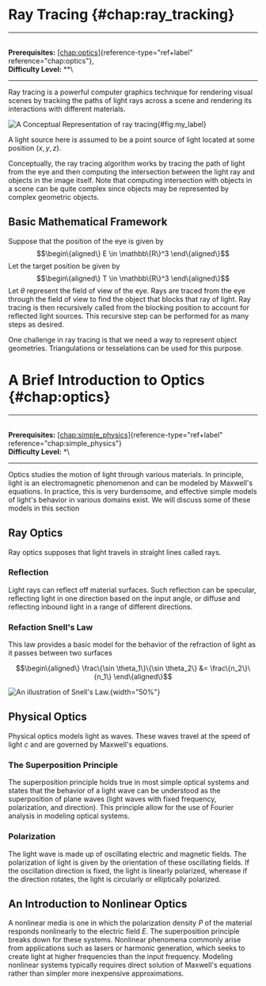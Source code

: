 # Ray Tracing \{#chap:ray_tracking\}

------------------------------------------------------------------------

\
**Prerequisites:**
[\[chap:optics\]](#chap:optics)\{reference-type="ref+label"
reference="chap:optics"\},\
**Difficulty Level:** \*\*\

------------------------------------------------------------------------

Ray tracing is a powerful computer graphics technique for rendering
visual scenes by tracking the paths of light rays across a scene and
rendering its interactions with different materials.

![A Conceptual Representation of ray tracing
](figures/part2b/ray_tracing/ray_tracing_diagram.png)\{#fig:my_label\}

A light source here is assumed to be a point source of light located at
some position $(x, y, z)$.

Conceptually, the ray tracing algorithm works by tracing the path of
light from the eye and then computing the intersection between the light
ray and objects in the image itself. Note that computing intersection
with objects in a scene can be quite complex since objects may be
represented by complex geometric objects.

## Basic Mathematical Framework

Suppose that the position of the eye is given by $$\begin\{aligned\}
E \in \mathbb\{R\}^3
\end\{aligned\}$$ Let the target position be given by $$\begin\{aligned\}
T \in \mathbb\{R\}^3
\end\{aligned\}$$ Let $\theta$ represent the field of view of the eye.
Rays are traced from the eye through the field of view to find the
object that blocks that ray of light. Ray tracing is then recursively
called from the blocking position to account for reflected light
sources. This recursive step can be performed for as many steps as
desired.

One challenge in ray tracing is that we need a way to represent object
geometries. Triangulations or tesselations can be used for this purpose.


# A Brief Introduction to Optics \{#chap:optics\}

------------------------------------------------------------------------

\
**Prerequisites:**
[\[chap:simple_physics\]](#chap:simple_physics)\{reference-type="ref+label"
reference="chap:simple_physics"\}\
**Difficulty Level:** \*\

------------------------------------------------------------------------

Optics studies the motion of light through various materials. In
principle, light is an electromagnetic phenomenon and can be modeled by
Maxwell's equations. In practice, this is very burdensome, and effective
simple models of light's behavior in various domains exist. We will
discuss some of these models in this section

## Ray Optics

Ray optics supposes that light travels in straight lines called rays.

### Reflection

Light rays can reflect off material surfaces. Such reflection can be
specular, reflecting light in one direction based on the input angle, or
diffuse and reflecting inbound light in a range of different directions.

### Refaction Snell's Law

This law provides a basic model for the behavior of the refraction of
light as it passes between two surfaces

$$\begin\{aligned\}
\frac\{\sin \theta_1\}\{\sin \theta_2\} &= \frac\{n_2\}\{n_1\}
\end\{aligned\}$$

![An illustration of Snell's
Law.](figures/Physics/optics/snells_law.png)\{width="50%"\}

## Physical Optics

Physical optics models light as waves. These waves travel at the speed
of light $c$ and are governed by Maxwell's equations.

### The Superposition Principle

The superposition principle holds true in most simple optical systems
and states that the behavior of a light wave can be understood as the
superposition of plane waves (light waves with fixed frequency,
polarization, and direction). This principle allow for the use of
Fourier analysis in modeling optical systems.

### Polarization

The light wave is made up of oscillating electric and magnetic fields.
The polarization of light is given by the orientation of these
oscillating fields. If the oscillation direction is fixed, the light is
linearly polarized, wherease if the direction rotates, the light is
circularly or elliptically polarized.

## An Introduction to Nonlinear Optics

A nonlinear media is one in which the polarization density $P$ of the
material responds nonlinearly to the electric field $E$. The
superposition principle breaks down for these systems. Nonlinear
phenomena commonly arise from applications such as lasers or harmonic
generation, which seeks to create light at higher frequencies than the
input frequency. Modeling nonlinear systems typically requires direct
solution of Maxwell's equations rather than simpler more inexpensive
approximations.
